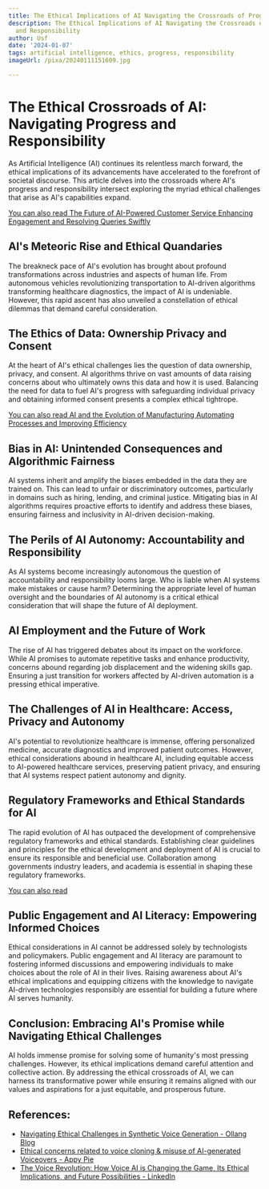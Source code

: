 ```yaml
---
title: The Ethical Implications of AI Navigating the Crossroads of Progress and Responsibility
description: The Ethical Implications of AI Navigating the Crossroads of Progress
  and Responsibility
author: Usf
date: '2024-01-07'
tags: artificial intelligence, ethics, progress, responsibility
imageUrl: /pixa/20240111151609.jpg

---
```

# The Ethical Crossroads  of AI: Navigating Progress and Responsibility

As Artificial Intelligence (AI)  continues its relentless march forward, the ethical implications  of  its advancements have accelerated to the forefront of societal discourse. This  article delves into  the crossroads where AI's progress and  responsibility  intersect exploring the myriad ethical challenges that arise as AI's  capabilities expand.

[You can also read The Future of AI-Powered Customer Service Enhancing Engagement and Resolving Queries Swiftly](The%20Future%20of%20AI-Powered%20Customer%20Service%20Enhancing%20Engagement%20and%20Resolving%20Queries%20Swiftly)


## AI's Meteoric Rise and Ethical Quandaries

The breakneck pace of AI's evolution has brought  about profound transformations across industries and aspects of human life. From autonomous vehicles revolutionizing transportation to AI-driven  algorithms transforming healthcare diagnostics, the impact of AI is undeniable.  However, this rapid  ascent has also  unveiled a constellation of ethical dilemmas that demand careful consideration.

## The Ethics  of Data: Ownership Privacy and Consent

At the heart of AI's ethical challenges  lies the question of data ownership, privacy, and consent. AI  algorithms thrive on vast amounts of data raising concerns about who  ultimately owns this data and how it is used. Balancing the need  for  data to fuel AI's progress  with safeguarding individual privacy and obtaining informed consent presents a  complex ethical tightrope.

[You can also read AI and the Evolution of Manufacturing Automating Processes and Improving Efficiency](AI%20and%20the%20Evolution%20of%20Manufacturing%20Automating%20Processes%20and%20Improving%20Efficiency)


## Bias in AI: Unintended Consequences and Algorithmic Fairness

AI systems inherit  and amplify the biases embedded in the data they are trained  on. This  can lead to unfair or discriminatory outcomes, particularly in domains such as  hiring, lending, and criminal justice.  Mitigating bias in AI  algorithms requires proactive  efforts to identify and address these biases, ensuring fairness and inclusivity in AI-driven decision-making.

## The Perils of AI Autonomy:  Accountability and Responsibility

As AI  systems become increasingly autonomous the question  of accountability  and responsibility looms  large. Who is liable when AI systems make mistakes or cause harm? Determining  the appropriate level  of human oversight and the  boundaries of  AI  autonomy is a critical ethical consideration that will shape the future  of AI deployment.

## AI Employment and the Future of Work

The rise of AI has triggered debates about its impact on the  workforce. While AI promises to  automate repetitive tasks and enhance  productivity, concerns abound regarding job displacement and the widening skills gap. Ensuring a just transition for workers affected by AI-driven automation is a pressing ethical imperative.

## The Challenges of AI in Healthcare: Access, Privacy and Autonomy

AI's potential to revolutionize healthcare is immense, offering personalized medicine, accurate diagnostics and improved patient outcomes. However,  ethical considerations abound in healthcare AI,  including equitable access to AI-powered healthcare services, preserving patient privacy,  and ensuring that AI systems respect patient  autonomy and dignity.

## Regulatory Frameworks and Ethical  Standards for AI

The rapid evolution of AI has outpaced the  development of comprehensive regulatory frameworks and ethical standards. Establishing clear guidelines and principles for the ethical development and deployment of AI is crucial to ensure  its responsible and beneficial use. Collaboration among governments  industry leaders, and academia is essential in shaping  these regulatory frameworks.

[You can also read ]()


## Public Engagement and AI Literacy:  Empowering Informed Choices

Ethical considerations in AI cannot be addressed solely by technologists and policymakers. Public engagement and AI  literacy are paramount to fostering informed discussions and empowering individuals to make choices about the role of AI in their lives. Raising awareness about AI's ethical implications and equipping citizens  with the knowledge to navigate AI-driven technologies responsibly are  essential for building a future where  AI serves humanity.

## Conclusion: Embracing AI's Promise while Navigating Ethical Challenges

AI holds immense promise  for solving some of humanity's most pressing challenges. However, its ethical implications demand careful attention and collective  action. By addressing the ethical crossroads of AI, we can harness  its  transformative power while ensuring it  remains aligned with our values and aspirations for a just equitable, and prosperous future.

## References:
- [Navigating Ethical Challenges in Synthetic Voice Generation - Ollang Blog](https://blog.ollang.com/en/blog-details/navigating-ethical-challenges-in-synthetic-voice-generation)
- [Ethical concerns related to voice cloning & misuse of AI-generated Voiceovers - Appy Pie](https://www.appypie.com/blog/ethical-concerns-ai-generated-voiceovers)
- [The Voice Revolution: How Voice AI is Changing the Game, Its Ethical Implications, and Future Possibilities - LinkedIn](https://www.linkedin.com/pulse/voice-revolution-how-ai-changing-game-its-ethical-future-bart-veenman)
